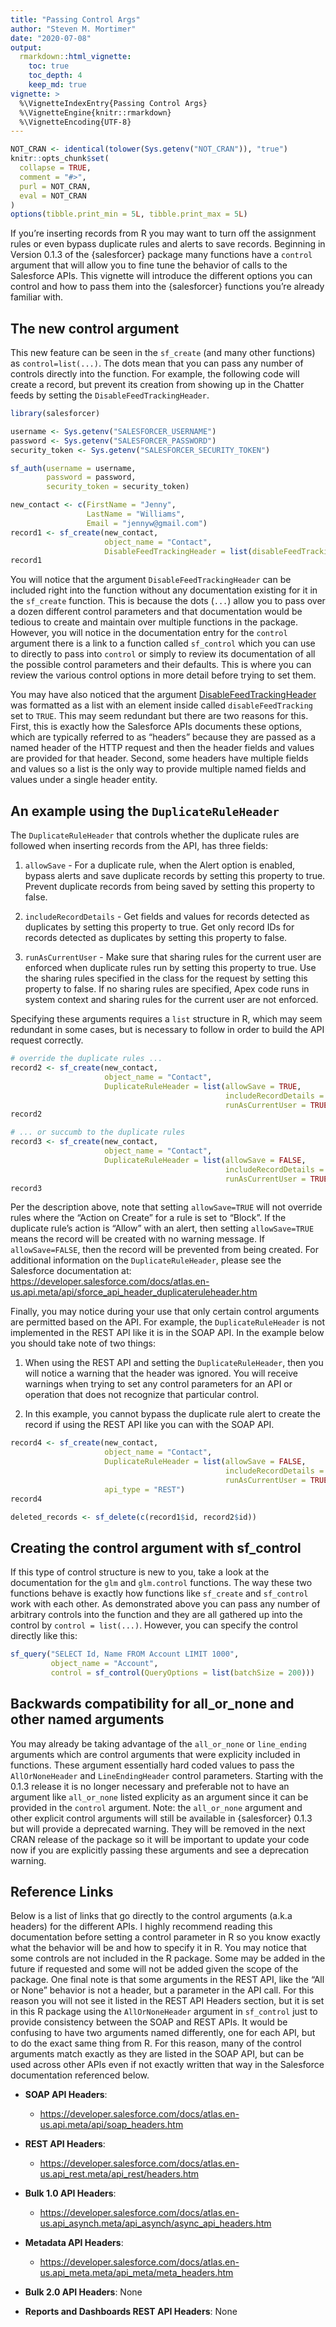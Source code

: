```yaml
---
title: "Passing Control Args"
author: "Steven M. Mortimer"
date: "2020-07-08"
output:
  rmarkdown::html_vignette:
    toc: true
    toc_depth: 4
    keep_md: true
vignette: >
  %\VignetteIndexEntry{Passing Control Args}
  %\VignetteEngine{knitr::rmarkdown}
  %\VignetteEncoding{UTF-8}
---
```


```r
NOT_CRAN <- identical(tolower(Sys.getenv("NOT_CRAN")), "true")
knitr::opts_chunk$set(
  collapse = TRUE,
  comment = "#>",
  purl = NOT_CRAN,
  eval = NOT_CRAN
)
options(tibble.print_min = 5L, tibble.print_max = 5L)
```

If you're inserting records from R you may want to turn off the assignment rules 
or even bypass duplicate rules and alerts to save records. Beginning in Version 0.1.3 of 
the {salesforcer} package many functions have a `control` argument that will allow 
you to fine tune the behavior of calls to the Salesforce APIs. This vignette will 
introduce the different options you can control and how to pass them into the {salesforcer} 
functions you're already familiar with.

## The new control argument

This new feature can be seen in the `sf_create` (and many other functions) as 
`control=list(...)`. The dots mean that you can pass any number of controls directly 
into the function. For example, the following code will create a record, but prevent 
its creation from showing up in the Chatter feeds by setting the `DisableFeedTrackingHeader`. 

```r
library(salesforcer)

username <- Sys.getenv("SALESFORCER_USERNAME")
password <- Sys.getenv("SALESFORCER_PASSWORD")
security_token <- Sys.getenv("SALESFORCER_SECURITY_TOKEN")

sf_auth(username = username,
        password = password,
        security_token = security_token)
```

```r
new_contact <- c(FirstName = "Jenny", 
                 LastName = "Williams", 
                 Email = "jennyw@gmail.com")
record1 <- sf_create(new_contact,
                     object_name = "Contact",
                     DisableFeedTrackingHeader = list(disableFeedTracking = TRUE))
record1
```

You will notice that the argument `DisableFeedTrackingHeader` can be included right into 
the function without any documentation existing for it in the `sf_create` function. 
This is because the dots (`...`) allow you to pass over a dozen different control 
parameters and that documentation would be tedious to create and maintain over multiple 
functions in the package. However, you will notice in the documentation entry for 
the `control` argument there is a link to a function called `sf_control` which you 
can use to directly to pass into `control` or simply to review its documentation of all the 
possible control parameters and their defaults. This is where you can review the various 
control options in more detail before trying to set them.

You may have also noticed that the argument <a href="https://developer.salesforce.com/docs/atlas.en-us.api.meta/api/sforce_api_header_disablefeedtracking.htm" rel="noopener noreferrer" target="_blank">DisableFeedTrackingHeader</a> was formatted 
as a list with an element inside called `disableFeedTracking` set to `TRUE`. This may 
seem redundant but there are two reasons for this. First, this is exactly how the 
Salesforce APIs documents these options, which are typically referred to as "headers" 
because they are passed as a named header of the HTTP request and then the header fields 
and values are provided for that header. Second, some headers have multiple fields and values 
so a list is the only way to provide multiple named fields and values under a single header entity. 

## An example using the `DuplicateRuleHeader`

The `DuplicateRuleHeader` that controls whether the duplicate rules are 
followed when inserting records from the API, has three fields: 

 1. `allowSave` - For a duplicate rule, when the Alert option is enabled, bypass 
 alerts and save duplicate records by setting this property to true. Prevent 
 duplicate records from being saved by setting this property to false.
 
 2. `includeRecordDetails` - Get fields and values for records detected as
 duplicates by setting this property to true. Get only record IDs for records 
 detected as duplicates by setting this property to false.
 
 3. `runAsCurrentUser` - Make sure that sharing rules for the current user are 
 enforced when duplicate rules run by setting this property to true. Use the sharing 
 rules specified in the class for the request by setting this property to false. 
 If no sharing rules are specified, Apex code runs in system context and sharing 
 rules for the current user are not enforced.
 
Specifying these arguments requires a `list` structure in R, which may seem redundant 
in some cases, but is necessary to follow in order to build the API request correctly. 
 
```r
# override the duplicate rules ...
record2 <- sf_create(new_contact,
                     object_name = "Contact",
                     DuplicateRuleHeader = list(allowSave = TRUE, 
                                                includeRecordDetails = FALSE, 
                                                runAsCurrentUser = TRUE))
record2

# ... or succumb to the duplicate rules
record3 <- sf_create(new_contact,
                     object_name = "Contact",
                     DuplicateRuleHeader = list(allowSave = FALSE, 
                                                includeRecordDetails = FALSE, 
                                                runAsCurrentUser = TRUE))
record3
```

Per the description above, note that setting `allowSave=TRUE` will not override 
rules where the "Action on Create" for a rule is set to "Block". If the 
duplicate rule's action is "Allow" with an alert, then setting `allowSave=TRUE` 
means the record will be created with no warning message. If `allowSave=FALSE`, 
then the record will be prevented from being created. For additional information 
on the `DuplicateRuleHeader`, please see the Salesforce documentation at: 
<a href="https://developer.salesforce.com/docs/atlas.en-us.api.meta/api/sforce_api_header_duplicateruleheader.htm" rel="noopener noreferrer" target="_blank">https://developer.salesforce.com/docs/atlas.en-us.api.meta/api/sforce_api_header_duplicateruleheader.htm</a>

Finally, you may notice during your use that only certain control arguments are 
permitted based on the API. For example, the `DuplicateRuleHeader` is not implemented 
in the REST API like it is in the SOAP API. In the example below you should take 
note of two things: 

 1. When using the REST API and setting the `DuplicateRuleHeader`, then you will 
 notice a warning that the header was ignored. You will receive warnings when 
 trying to set any control parameters for an API or operation that does not 
 recognize that particular control.
 
 2. In this example, you cannot bypass the duplicate rule alert to create the 
 record if using the REST API like you can with the SOAP API. 

```r
record4 <- sf_create(new_contact,
                     object_name = "Contact",
                     DuplicateRuleHeader = list(allowSave = FALSE, 
                                                includeRecordDetails = FALSE, 
                                                runAsCurrentUser = TRUE),
                     api_type = "REST")
record4
```

```r
deleted_records <- sf_delete(c(record1$id, record2$id))
```

## Creating the control argument with sf_control

If this type of control structure is new to you, take a look at the documentation for 
the `glm` and `glm.control` functions. The way these two functions behave is exactly how 
functions like `sf_create` and `sf_control` work with each other. As demonstrated above 
you can pass any number of arbitrary controls into the function and they are all 
gathered up into the control by `control = list(...)`. However, you can specify the 
control directly like this: 

```r
sf_query("SELECT Id, Name FROM Account LIMIT 1000",
         object_name = "Account",
         control = sf_control(QueryOptions = list(batchSize = 200)))
```

## Backwards compatibility for all_or_none and other named arguments

You may already be taking advantage of the `all_or_none` or `line_ending` arguments 
which are control arguments that were explicity included in functions. These argument 
essentially hard coded values to pass the `AllOrNoneHeader` and `LineEndingHeader` 
control parameters. Starting with the 0.1.3 release it is no longer necessary and 
preferable not to have an argument like `all_or_none` listed explicity as an argument 
since it can be provided in the `control` argument. Note: the `all_or_none` argument 
and other explicit control arguments will still be available in {salesforcer} 0.1.3
but will provide a deprecated warning. They will be removed in the next CRAN release 
of the package so it will be important to update your code now if you are explicitly 
passing these arguments and see a deprecation warning.
  
## Reference Links

Below is a list of links that go directly to the control arguments (a.k.a headers) 
for the different APIs. I highly recommend reading this documentation before setting 
a control parameter in R so you know exactly what the behavior will be and how to 
specify it in R. You may notice that some controls are not included in the R package. 
Some may be added in the future if requested and some will not be added given the 
scope of the package. One final note is that some arguments in the REST API, like the 
"All or None" behavior is not a header, but a parameter in the API call. For this reason 
you will not see it listed in the REST API Headers section, but it is set in this R package 
using the `AllOrNoneHeader` argument in `sf_control` just to provide consistency between 
the SOAP and REST APIs. It would be confusing to have two arguments named differently, 
one for each API, but to do the exact same thing from R. For this reason, many of the 
control arguments match exactly as they are listed in the SOAP API, but can be used 
across other APIs even if not exactly written that way in the Salesforce documentation 
referenced below.

 * **SOAP API Headers**: 
   
   * <a href="https://developer.salesforce.com/docs/atlas.en-us.api.meta/api/soap_headers.htm" rel="noopener noreferrer" target="_blank">https://developer.salesforce.com/docs/atlas.en-us.api.meta/api/soap_headers.htm</a>
   
 * **REST API Headers**: 
   
   * <a href="https://developer.salesforce.com/docs/atlas.en-us.api_rest.meta/api_rest/headers.htm" rel="noopener noreferrer" target="_blank">https://developer.salesforce.com/docs/atlas.en-us.api_rest.meta/api_rest/headers.htm</a>
   
 * **Bulk 1.0 API Headers**: 
   
   * <a href="https://developer.salesforce.com/docs/atlas.en-us.api_asynch.meta/api_asynch/async_api_headers.htm" rel="noopener noreferrer" target="_blank">https://developer.salesforce.com/docs/atlas.en-us.api_asynch.meta/api_asynch/async_api_headers.htm</a>
   
 * **Metadata API Headers**: 
   
   * <a href="https://developer.salesforce.com/docs/atlas.en-us.api_meta.meta/api_meta/meta_headers.htm" rel="noopener noreferrer" target="_blank">https://developer.salesforce.com/docs/atlas.en-us.api_meta.meta/api_meta/meta_headers.htm</a>
 
 * **Bulk 2.0 API Headers**: None  
 * **Reports and Dashboards REST API Headers**: None
